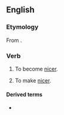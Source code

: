 ==English==

===Etymology===
From {{suffix|en|nice|en|pos=verb}}.

===Verb===
{{en-verb}}

# {{lb|en|intransitive}} To become [[nice]]r.
# {{lb|en|transitive}} To make [[nice]]r.

====Derived terms====
* {{l|en|nicen up}}
